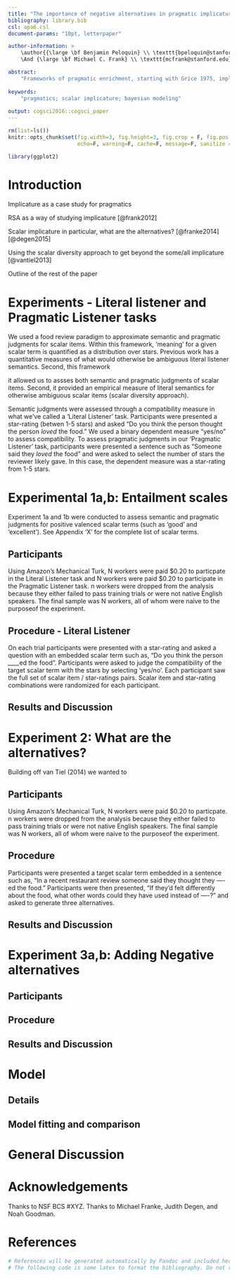```yaml
---
title: "The importance of negative alternatives in pragmatic implicature"
bibliography: library.bib
csl: apa6.csl
document-params: "10pt, letterpaper"

author-information: > 
    \author{{\large \bf Benjamin Peloquin} \\ \texttt{bpeloquin@stanford.edu} \\ Department of Psychology \\ Stanford University
    \And {\large \bf Michael C. Frank} \\ \texttt{mcfrank@stanford.edu} \\ Department of Psychology \\ Stanford University}

abstract: 
    "Frameworks of pragmatic enrichment, starting with Grice 1975, implicitly assume the presence of salient alternatives. For example, the standard quantity implicature arises the presence of a competiting and more informative alternatives. Using a Bayesian formulzation of this theory we assess the degree to which alternatives influence pragmatic enrichment of scalar items. Our findings suggest that the presence of a complete of set of possible alternatives."
    
keywords:
    "pragmatics; scalar implicature; bayesian modeling"
    
output: cogsci2016::cogsci_paper
---
```


```r
rm(list=ls())
knitr::opts_chunk$set(fig.width=3, fig.height=3, fig.crop = F, fig.pos = "tb", fig.path='figs/',
                      echo=F, warning=F, cache=F, message=F, sanitize = T)
```

```r
library(ggplot2)
```

# Introduction

Implicature as a case study for pragmatics





RSA as a way of studying implicature [@frank2012]

Scalar implicature in particular, what are the alternatives? [@franke2014] [@degen2015]

Using the scalar diversity approach to get beyond the some/all implicature [@vantiel2013]
 
Outline of the rest of the paper

# Experiments - Literal listener and Pragmatic Listener tasks

We used a food review paradigm to approximate semantic and pragmatic judgments for scalar items. Within this framework, 'meaning' for a given scalar term is quantified as a distribution over stars. Previous work has  a quantitative measures of what would otherwise be ambiguous literal listener semantics. Second, this framework 

it allowed us to assses both semantic and pragmatic judgments of scalar items. Second, it provided an empirical measure of literal semantics for otherwise ambiguous scalar items (scalar diversity approach).

Semantic judgments were assessed through a compatibility measure in what we've called a 'Literal Listener' task. Participants were presented a star-rating (betwen 1-5 stars) and asked "Do you think the person thought the person *loved* the food." We used a binary dependent measure "yes/no" to assess compatibility. To assess pragmatic judgments in our 'Pragmatic Listener' task, participants were presented a sentence such as "Someone said they *loved* the food" and were asked to select the number of stars the reviewer likely gave. In this case, the dependent measure was a star-rating from 1-5 stars.

# Experimental 1a,b: Entailment scales

Experiment 1a and 1b were conducted to assess semantic and pragmatic judgments for positive valenced scalar terms (such as 'good' and 'excellent'). See Appendix 'X' for the complete list of scalar terms.

## Participants
Using Amazon's Mechanical Turk, N workers were paid $0.20 to particpate in the Literal Listener task and N workers were paid $0.20 to participate in the Pragmatic Listener task. n workers were dropped from the analysis because they either failed to pass training trials or were not native English speakers. The final sample was N workers, all of whom  were naive to the purposeof the experiment.

## Procedure - Literal Listener
On each trial participants were presented with a star-rating and asked a question with an embedded scalar term such as, "Do you think the person *____*ed the food". Participants were asked to judge the compatibility of the target scalar term with the stars by selecting 'yes/no'. Each participant saw the full set of scalar item / star-ratings pairs. Scalar item and star-rating combinations were randomized for each participant.

## Results and Discussion

# Experiment 2: What are the alternatives?

Building off van Tiel (2014) we wanted to 

## Participants
Using Amazon's Mechanical Turk, N workers were paid $0.20 to particpate. n workers were dropped from the analysis because they either failed to pass training trials or were not native English speakers. The final sample was N workers, all of whom  were naive to the purposeof the experiment.

## Procedure

Participants were presented a target scalar term embedded in a sentence such as, "In a recent restaurant review someone said they thought they *----*ed the food." Participants were then presented, "If they'd felt differently about the food, what other words could they have used instead of *----*?" and asked to generate three alternatives.

## Results and Discussion



# Experiment 3a,b: Adding Negative alternatives

## Participants

## Procedure

## Results and Discussion



# Model

## Details


## Model fitting and comparison



# General Discussion


# Acknowledgements

Thanks to NSF BCS #XYZ. Thanks to Michael Franke, Judith Degen, and Noah Goodman.

# References 

```r
# References will be generated automatically by Pandoc and included here.
# The following code is some latex to format the bibliography. Do not remove it.
```

\setlength{\parindent}{-0.1in} 
\setlength{\leftskip}{0.125in}
\noindent
